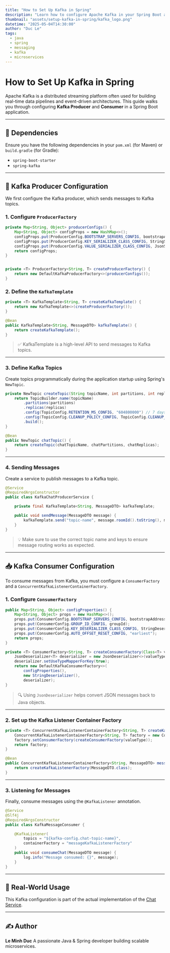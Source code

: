 ```yaml
---
title: "How to Set Up Kafka in Spring"
description: "Learn how to configure Apache Kafka in your Spring Boot applications for both producers and consumers."
thumbnail: "assets/setup-kafka-in-spring/kafka_logo.png"
datetime: "2025-05-04T14:30:00"
author: "Duc Le"
tags:
  - java
  - spring
  - messaging
  - kafka
  - microservices
---
```


<h1 className="text-4xl text-center mb-16">How to Set Up Kafka in Spring</h1>

Apache Kafka is a distributed streaming platform often used for building real-time data pipelines and event-driven architectures. This guide walks you through configuring **Kafka Producer** and **Consumer** in a Spring Boot application.

---

## 🔧 Dependencies

Ensure you have the following dependencies in your `pom.xml` (for Maven) or `build.gradle` (for Gradle):

- `spring-boot-starter`
- `spring-kafka`

---

## 📨 Kafka Producer Configuration

We first configure the Kafka producer, which sends messages to Kafka topics.

### 1. Configure `ProducerFactory`

```java
private Map<String, Object> producerConfigs() {
    Map<String, Object> configProps = new HashMap<>();
    configProps.put(ProducerConfig.BOOTSTRAP_SERVERS_CONFIG, bootstrapAddress);
    configProps.put(ProducerConfig.KEY_SERIALIZER_CLASS_CONFIG, StringSerializer.class);
    configProps.put(ProducerConfig.VALUE_SERIALIZER_CLASS_CONFIG, JsonSerializer.class);
    return configProps;
}
```

```java

private <T> ProducerFactory<String, T> createProducerFactory() {
    return new DefaultKafkaProducerFactory<>(producerConfigs());
}
```

### 2. Define the `KafkaTemplate`

```java
private <T> KafkaTemplate<String, T> createKafkaTemplate() {
    return new KafkaTemplate<>(createProducerFactory());
}

@Bean
public KafkaTemplate<String, MessageDTO> kafkaTemplate() {
    return createKafkaTemplate();
}
```

> ✅ KafkaTemplate is a high-level API to send messages to Kafka topics.

---

### 3. Define Kafka Topics

Create topics programmatically during the application startup using Spring's `NewTopic`.

```java
private NewTopic createTopic(String topicName, int partitions, int replicas) {
    return TopicBuilder.name(topicName)
        .partitions(partitions)
        .replicas(replicas)
        .config(TopicConfig.RETENTION_MS_CONFIG, "604800000") // 7 days
        .config(TopicConfig.CLEANUP_POLICY_CONFIG, TopicConfig.CLEANUP_POLICY_DELETE)
        .build();
}

@Bean
public NewTopic chatTopic() {
    return createTopic(chatTopicName, chatPartitions, chatReplicas);
}
```

---

### 4. Sending Messages

Create a service to publish messages to a Kafka topic.

```java
@Service
@RequiredArgsConstructor
public class KafkaChatProducerService {

    private final KafkaTemplate<String, MessageDTO> kafkaTemplate;

    public void sendMessage(MessageDTO message) {
        kafkaTemplate.send("topic-name", message.roomId().toString(), message);
    }
}
```

> 💡 Make sure to use the correct topic name and keys to ensure message routing works as expected.

---

## 📥 Kafka Consumer Configuration

To consume messages from Kafka, you must configure a `ConsumerFactory` and a `ConcurrentKafkaListenerContainerFactory`.

### 1. Configure `ConsumerFactory`

```java
public Map<String, Object> configProperties() {
    Map<String, Object> props = new HashMap<>();
    props.put(ConsumerConfig.BOOTSTRAP_SERVERS_CONFIG, bootstrapAddress);
    props.put(ConsumerConfig.GROUP_ID_CONFIG, groupId);
    props.put(ConsumerConfig.KEY_DESERIALIZER_CLASS_CONFIG, StringDeserializer.class);
    props.put(ConsumerConfig.AUTO_OFFSET_RESET_CONFIG, "earliest");
    return props;
}

private <T> ConsumerFactory<String, T> createConsumerFactory(Class<T> valueType) {
    JsonDeserializer<T> deserializer = new JsonDeserializer<>(valueType);
    deserializer.setUseTypeMapperForKey(true);
    return new DefaultKafkaConsumerFactory<>(
        configProperties(),
        new StringDeserializer(),
        deserializer);
}
```

> 🔍 Using `JsonDeserializer` helps convert JSON messages back to Java objects.

---

### 2. Set up the Kafka Listener Container Factory

```java
private <T> ConcurrentKafkaListenerContainerFactory<String, T> createKafkaListenerFactory(Class<T> valueType) {
    ConcurrentKafkaListenerContainerFactory<String, T> factory = new ConcurrentKafkaListenerContainerFactory<>();
    factory.setConsumerFactory(createConsumerFactory(valueType));
    return factory;
}

@Bean
public ConcurrentKafkaListenerContainerFactory<String, MessageDTO> messageKafkaListenerFactory() {
    return createKafkaListenerFactory(MessageDTO.class);
}
```

---

### 3. Listening for Messages

Finally, consume messages using the `@KafkaListener` annotation.

```java
@Service
@Slf4j
@RequiredArgsConstructor
public class KafkaMessageConsumer {

    @KafkaListener(
        topics = "${kafka-config.chat-topic-name}",
        containerFactory = "messageKafkaListenerFactory"
    )
    public void consumeChat(MessageDTO message) {
        log.info("Message consumed: {}", message);
    }
}
```

---

## 📌 Real-World Usage

This Kafka configuration is part of the actual implementation of the [Chat Service](/projects/chat-system/chat-service).

---

## ✍️ Author

**Le Minh Duc**
A passionate Java & Spring developer building scalable microservices.
